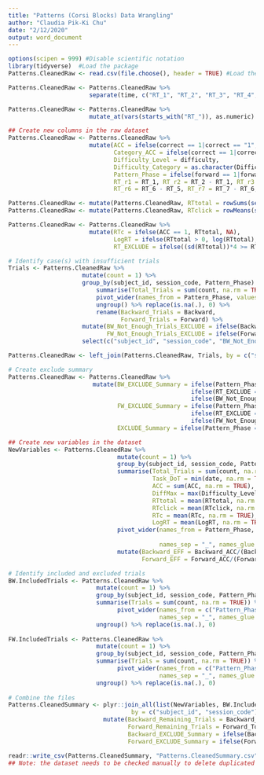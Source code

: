 ```yaml
---
title: "Patterns (Corsi Blocks) Data Wrangling"
author: "Claudia Pik-Ki Chu"
date: "2/12/2020"
output: word_document
---
```

```r
options(scipen = 999) #Disable scientific notation
library(tidyverse)  #Load the package
Patterns.CleanedRaw <- read.csv(file.choose(), header = TRUE) #Load the raw file
```

```r
Patterns.CleanedRaw <- Patterns.CleanedRaw %>% 
                       separate(time, c("RT_1", "RT_2", "RT_3", "RT_4", "RT_5", "RT_6", "RT_7", "RT_8", "RT_9"), ",") #Distinguish RT for each click 

Patterns.CleanedRaw <- Patterns.CleanedRaw %>% 
                       mutate_at(vars(starts_with("RT_")), as.numeric)
```

```r
## Create new columns in the raw dataset
Patterns.CleanedRaw <- Patterns.CleanedRaw %>% 
                       mutate(ACC = ifelse(correct == 1|correct == "1", 1, 0),
                              Category_ACC = ifelse(correct == 1|correct == "1", "correct", "incorrect"),
                              Difficulty_Level = difficulty,
                              Difficulty_Category = as.character(Difficulty_Level),
                              Pattern_Phase = ifelse(forward == 1|forward == "1", "Forward", "Backward"),
                              RT_r1 = RT_1, RT_r2 = RT_2 - RT_1, RT_r3 = RT_3 - RT_2, RT_r4 = RT_4 - RT_3, RT_r5 = RT_5 - RT_4, 
                              RT_r6 = RT_6 - RT_5, RT_r7 = RT_7 - RT_6, RT_r8 = RT_8 - RT_7, RT_r9 = RT_9 - RT_8)

Patterns.CleanedRaw <- mutate(Patterns.CleanedRaw, RTtotal = rowSums(select(Patterns.CleanedRaw, starts_with("RT_r")), na.rm = TRUE)) 
Patterns.CleanedRaw <- mutate(Patterns.CleanedRaw, RTclick = rowMeans(select(Patterns.CleanedRaw, starts_with("RT_r")), na.rm = TRUE))

Patterns.CleanedRaw <- Patterns.CleanedRaw %>% 
                       mutate(RTc = ifelse(ACC == 1, RTtotal, NA),
                              LogRT = ifelse(RTtotal > 0, log(RTtotal), NA),
                              RT_EXCLUDE = ifelse((sd(RTtotal))*4 >= RTtotal, "Include", "EXCLUDE"))

# Identify case(s) with insufficient trials
Trials <- Patterns.CleanedRaw %>% 
                     mutate(count = 1) %>% 
                     group_by(subject_id, session_code, Pattern_Phase) %>% 
                         summarise(Total_Trials = sum(count, na.rm = TRUE)) %>%
                         pivot_wider(names_from = Pattern_Phase, values_from = Total_Trials) %>% 
                         ungroup() %>% replace(is.na(.), 0) %>% 
                         rename(Backward_Trials = Backward,
                                Forward_Trials = Forward) %>% 
                     mutate(BW_Not_Enough_Trials_EXCLUDE = ifelse(Backward_Trials < 5, "EXCLUDE", "Include"),
                            FW_Not_Enough_Trials_EXCLUDE = ifelse(Forward_Trials < 5, "EXCLUDE", "Include")) %>% 
                     select(c("subject_id", "session_code", "BW_Not_Enough_Trials_EXCLUDE", "FW_Not_Enough_Trials_EXCLUDE"))

Patterns.CleanedRaw <- left_join(Patterns.CleanedRaw, Trials, by = c("subject_id","session_code"))

# Create exclude summary
Patterns.CleanedRaw <- Patterns.CleanedRaw %>% 
                        mutate(BW_EXCLUDE_Summary = ifelse(Pattern_Phase == "Backward",
                                                    ifelse(RT_EXCLUDE == "EXCLUDE", "EXCLUDE",
                                                    ifelse(BW_Not_Enough_Trials_EXCLUDE == "EXCLUDE","EXCLUDE", "Include")), "Include"),
                               FW_EXCLUDE_Summary = ifelse(Pattern_Phase == "Forward",
                                                    ifelse(RT_EXCLUDE == "EXCLUDE", "EXCLUDE",
                                                    ifelse(FW_Not_Enough_Trials_EXCLUDE == "EXCLUDE","EXCLUDE", "Include")), "Include"),
                               EXCLUDE_Summary = ifelse(Pattern_Phase == "Forward", FW_EXCLUDE_Summary, BW_EXCLUDE_Summary))

```

```r
## Create new variables in the dataset
NewVariables <- Patterns.CleanedRaw %>% 
                               mutate(count = 1) %>% 
                               group_by(subject_id, session_code, Pattern_Phase) %>% 
                               summarise(Total_Trials = sum(count, na.rm = TRUE),
                                         Task_DoT = min(date, na.rm = TRUE), 
                                         ACC = sum(ACC, na.rm = TRUE), 
                                         DiffMax = max(Difficulty_Level, na.rm = TRUE),
                                         RTtotal = mean(RTtotal, na.rm = TRUE), 
                                         RTclick = mean(RTclick, na.rm = TRUE),
                                         RTc = mean(RTc, na.rm = TRUE),
                                         LogRT = mean(LogRT, na.rm = TRUE)) %>% 
                               pivot_wider(names_from = Pattern_Phase, values_from = c("Total_Trials", "Task_DoT", "ACC", "DiffMax", 
                                                                                       "RTtotal", "RTclick", "RTc", "LogRT"), 
                                           names_sep = "_", names_glue = "{Pattern_Phase}_{.value}") %>% ungroup() %>% 
                               mutate(Backward_EFF = Backward_ACC/(Backward_RTc*0.001), 
                                      Forward_EFF = Forward_ACC/(Forward_RTc*0.001)) 

# Identify included and excluded trials
BW.IncludedTrials <- Patterns.CleanedRaw %>% 
                         mutate(count = 1) %>%  
                         group_by(subject_id, session_code, Pattern_Phase, BW_EXCLUDE_Summary)  %>% 
                         summarise(Trials = sum(count, na.rm = TRUE)) %>% filter(Pattern_Phase == "Backward") %>% 
                               pivot_wider(names_from = c("Pattern_Phase", "BW_EXCLUDE_Summary"), values_from = Trials, 
                                           names_sep = "_", names_glue = "{Pattern_Phase}_{BW_EXCLUDE_Summary}_{.value}") %>% 
                         ungroup() %>% replace(is.na(.), 0)
  
FW.IncludedTrials <- Patterns.CleanedRaw %>% 
                         mutate(count = 1) %>%  
                         group_by(subject_id, session_code, Pattern_Phase, FW_EXCLUDE_Summary)  %>% 
                         summarise(Trials = sum(count, na.rm = TRUE)) %>% filter(Pattern_Phase == "Forward") %>% 
                               pivot_wider(names_from = c("Pattern_Phase", "FW_EXCLUDE_Summary"), values_from = Trials, 
                                           names_sep = "_", names_glue = "{Pattern_Phase}_{FW_EXCLUDE_Summary}_{.value}") %>% 
                         ungroup() %>% replace(is.na(.), 0)
  
# Combine the files
Patterns.CleanedSummary <- plyr::join_all(list(NewVariables, BW.IncludedTrials, FW.IncludedTrials), 
                                   by = c("subject_id", "session_code"), type = "left") %>% 
                           mutate(Backward_Remaining_Trials = Backward_Total_Trials - Backward_EXCLUDE_Trials, 
                                  Forward_Remaining_Trials = Forward_Total_Trials - Forward_EXCLUDE_Trials,
                                  Backward_EXCLUDE_Summary = ifelse(Backward_Remaining_Trials > 0 ,"Include", "EXCLUDE"),
                                  Forward_EXCLUDE_Summary = ifelse(Forward_Remaining_Trials > 0 ,"Include", "EXCLUDE"))
```

```r
readr::write_csv(Patterns.CleanedSummary, "Patterns.CleanedSummary.csv")
## Note: the dataset needs to be checked manually to delete duplicated attempts
```
